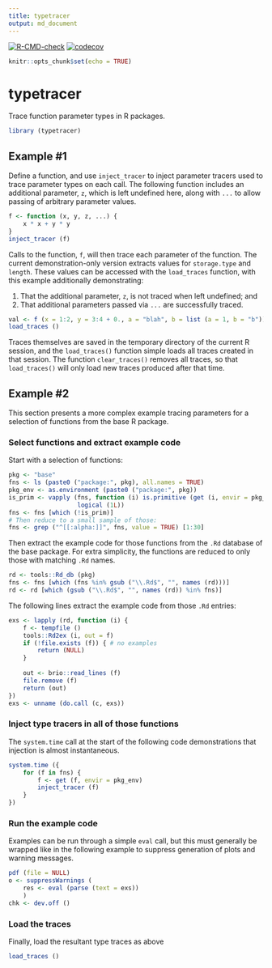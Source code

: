 ```yaml
---
title: typetracer
output: md_document
---
```


<!-- badges: start -->
[![R-CMD-check](https://github.com/mpadge/typetracer/workflows/R-CMD-check/badge.svg)](https://github.com/mpadge/typetracer/actions)
[![codecov](https://codecov.io/gh/mpadge/typetracer/branch/main/graph/badge.svg)](https://codecov.io/gh/mpadge/typetracer)
<!-- badges: end -->

```r
knitr::opts_chunk$set(echo = TRUE)
```

# typetracer

Trace function parameter types in R packages.

```r
library (typetracer)
```


## Example #1

Define a function, and use `inject_tracer` to inject parameter tracers used to
trace parameter types on each call. The following function includes an
additional parameter, `z`, which is left undefined here, along with `...` to
allow passing of arbitrary parameter values.

```r
f <- function (x, y, z, ...) {
    x * x + y * y
}
inject_tracer (f)
```

Calls to the function, `f`, will then trace each parameter of the function. The
current demonstration-only version extracts values for `storage.type` and
`length`. These values can be accessed with the `load_traces` function, with
this example additionally demonstrating:

1. That the additional parameter, `z`, is not traced when left undefined; and
2. That additional parameters passed via `...` are successfully traced.

```r
val <- f (x = 1:2, y = 3:4 + 0., a = "blah", b = list (a = 1, b = "b"))
load_traces ()
```

Traces themselves are saved in the temporary directory of the current R
session, and the `load_traces()` function simple loads all traces created in
that session. The function `clear_traces()` removes all traces, so that
`load_traces()` will only load new traces produced after that time.

## Example #2

This section presents a more complex example tracing parameters for a selection
of functions from the base R package.

### Select functions and extract example code

Start with a selection of functions:

```r
pkg <- "base"
fns <- ls (paste0 ("package:", pkg), all.names = TRUE)
pkg_env <- as.environment (paste0 ("package:", pkg))
is_prim <- vapply (fns, function (i) is.primitive (get (i, envir = pkg_env)),
                   logical (1L))
fns <- fns [which (!is_prim)]
# Then reduce to a small sample of those:
fns <- grep ("^[[:alpha:]]", fns, value = TRUE) [1:30]
```

Then extract the example code for those functions from the `.Rd` database of
the base package. For extra simplicity, the functions are reduced to only those
with matching `.Rd` names.

```r
rd <- tools::Rd_db (pkg)
fns <- fns [which (fns %in% gsub ("\\.Rd$", "", names (rd)))]
rd <- rd [which (gsub ("\\.Rd$", "", names (rd)) %in% fns)]
```

The following lines extract the example code from those `.Rd` entries:

```r
exs <- lapply (rd, function (i) {
    f <- tempfile ()
    tools::Rd2ex (i, out = f)
    if (!file.exists (f)) { # no examples
        return (NULL)
    }
    
    out <- brio::read_lines (f)
    file.remove (f)
    return (out)
})
exs <- unname (do.call (c, exs))
```

### Inject type tracers in all of those functions

The `system.time` call at the start of the following code demonstrations that
injection is almost instantaneous.

```r
system.time ({
    for (f in fns) {
        f <- get (f, envir = pkg_env)
        inject_tracer (f)
    }
})
```

### Run the example code

Examples can be run through a simple `eval` call, but this must generally be
wrapped like in the following example to suppress generation of plots and
warning messages.

```r
pdf (file = NULL)
o <- suppressWarnings (
    res <- eval (parse (text = exs))
    )
chk <- dev.off ()
```

### Load the traces

Finally, load the resultant type traces as above

```r
load_traces ()
```
